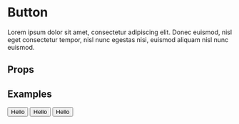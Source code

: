 
<Meta title="Components/Button" component={Button} />

# Button

Lorem ipsum dolor sit amet, consectetur adipiscing elit. Donec euismod, nisl eget consectetur tempor, nisl nunc egestas nisi, euismod aliquam nisl nunc euismod.

## Props

<ArgsTable of={Button} />

## Examples

<Canvas>
    <Story name="Default">
        <Button variant="solid" color="primary">
            Hello
        </Button>
        <Button variant="outlined" color="primary">
            Hello
        </Button>
        <Button variant="ghost" color="primary">
            Hello
        </Button>
    </Story>
</Canvas>

